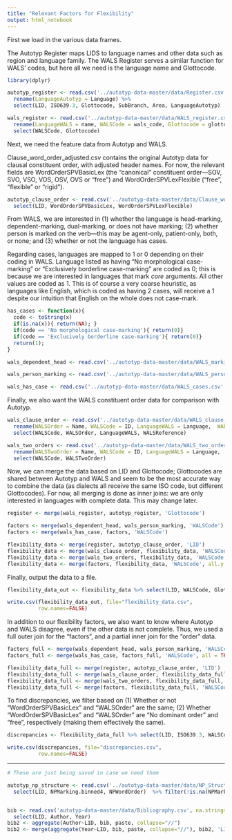 ```yaml
---
title: "Relevant Factors for Flexibility"
output: html_notebook
---
```


First we load in the various data frames.

The Autotyp Register maps LIDS to language names and other data such as region and language family. The WALS Register serves a similar function for WALS' codes, but here all we need is the language name and Glottocode.

```r

library(dplyr)

autotyp_register <- read.csv('../autotyp-data-master/data/Register.csv', na.strings='') %>% 
  rename(LanguageAutotyp = Language) %>%
  select(LID, ISO639.3, Glottocode, SubBranch, Area, LanguageAutotyp)

wals_register <- read.csv('../autotyp-data-master/data/WALS_register.csv', na.strings='') %>% 
  rename(LanguageWALS = name, WALSCode = wals_code, Glottocode = glottocode) %>%
  select(WALSCode, Glottocode)

```

Next, we need the feature data from Autotyp and WALS.

Clause_word_order_adjusted.csv contains the original Autotyp data for clausal constituent order, with adjusted header names. For now, the relevant fields are WordOrderSPVBasicLex (the "canonical" constituent order—SOV, SVO, VSO, VOS, OSV, OVS or "free") and WordOrderSPVLexFlexible ("free", "flexible" or "rigid").

```r

autotyp_clause_order <- read.csv('../autotyp-data-master/data/Clause_word_order_adjusted.csv', na.strings='') %>%
  select(LID, WordOrderSPVBasicLex, WordOrderSPVLexFlexible)

```

From WALS, we are interested in (1) whether the language is head-marking, dependent-marking, dual-marking, or does not have marking; (2) whether person is marked on the verb—this may be agent-only, patient-only, both, or none; and (3) whether or not the language has cases.

Regarding cases, languages are mapped to 1 or 0 depending on their coding in WALS. Language listed as having "No morphological case-marking" or "Exclusively borderline case-marking" are coded as 0; this is because we are interested in languages that mark *core* arguments. All other values are coded as 1. This is of course a very coarse heuristic, as languages like English, which is coded as having 2 cases, will receive a 1 despite our intuition that English on the whole does not case-mark.

```r

has_cases <- function(x){
  code <- toString(x)
  if(is.na(x)){ return(NA); }
  if(code == 'No morphological case-marking'){ return(0)}
  if(code == 'Exclusively borderline case-marking'){ return(0)}
  return(1);
}

wals_dependent_head <- read.csv('../autotyp-data-master/data/WALS_marking.csv', na.strings='') %>% rename(WALSCode = ID, Marking = Name) %>% select(WALSCode, Marking)

wals_person_marking <- read.csv('../autotyp-data-master/data/WALS_person_marking.csv', na.strings='') %>% rename(WALSCode = ID, VerbPersonMarking = Name) %>% select(WALSCode, VerbPersonMarking)

wals_has_case <- read.csv('../autotyp-data-master/data/WALS_cases.csv', na.strings='') %>% rename(WALSCode = ID, NumCases = Name) %>% select(WALSCode, NumCases) %>% mutate(CaseMarking = mapply(function(x) has_cases(x), NumCases))

```

Finally, we also want the WALS constituent order data for comparison with Autotyp.

```r

wals_clause_order <- read.csv('../autotyp-data-master/data/WALS_clause_order.csv', na.strings='') %>% 
  rename(WALSOrder = Name, WALSCode = ID, LanguageWALS = Language,  WALSReference = References) %>%
  select(WALSCode, WALSOrder, LanguageWALS, WALSReference)

wals_two_orders <- read.csv('../autotyp-data-master/data/WALS_two_orders.csv', na.strings='') %>% 
  rename(WALSTwoOrder = Name, WALSCode = ID, LanguageWALS = Language,  WALSReference = References) %>%
  select(WALSCode, WALSTwoOrder)

```

Now, we can merge the data based on LID and Glottocode; Glottocodes are shared between Autotyp and WALS and seem to be the most accurate way to combine the data (as dialects all receive the same ISO code, but different Glottocodes). For now, all merging is done as inner joins: we are only interested in languages with complete data. This may change later.

```r

register <- merge(wals_register, autotyp_register, 'Glottocode')

factors <- merge(wals_dependent_head, wals_person_marking, 'WALSCode')
factors <- merge(wals_has_case, factors, 'WALSCode')

flexibility_data <- merge(register, autotyp_clause_order, 'LID')
flexibility_data <- merge(wals_clause_order, flexibility_data, 'WALSCode', all = TRUE)
flexibility_data <- merge(wals_two_orders, flexibility_data, 'WALSCode', all = TRUE)
flexibility_data <- merge(factors, flexibility_data, 'WALSCode', all.y = TRUE)

```

Finally, output the data to a file.

```r

flexibility_data_out <- flexibility_data %>% select(LID, WALSCode, Glottocode, ISO639.3, LanguageAutotyp, LanguageWALS, Area, SubBranch, WALSOrder, WALSTwoOrder, WordOrderSPVBasicLex, WordOrderSPVLexFlexible, Marking, CaseMarking, VerbPersonMarking) %>% group_by(LID)

write.csv(flexibility_data_out, file="flexibility_data.csv",
          row.names=FALSE)
```

In addition to our flexibility factors, we also want to know where Autotyp and WALS disagree, even if the other data is not complete. Thus, we used a full outer join for the "factors", and a partial inner join for the "order" data.

```r

factors_full <- merge(wals_dependent_head, wals_person_marking, 'WALSCode', all = TRUE)
factors_full <- merge(wals_has_case, factors_full, 'WALSCode', all = TRUE)

flexibility_data_full <- merge(register, autotyp_clause_order, 'LID')
flexibility_data_full <- merge(wals_clause_order, flexibility_data_full, 'WALSCode')
flexibility_data_full <- merge(wals_two_orders, flexibility_data_full, 'WALSCode', all.y = TRUE)
flexibility_data_full <- merge(factors, flexibility_data_full, 'WALSCode', all.y = TRUE)

```

To find discrepancies, we filter based on (1) Whether or not "WordOrderSPVBasicLex" and "WALSOrder" are the same; (2) Whether  "WordOrderSPVBasicLex" and "WALSOrder" are "No dominant order" and "free", respectively (making them effectively the same).

```r

discrepancies <- flexibility_data_full %>% select(LID, ISO639.3, WALSCode, Glottocode, LanguageAutotyp, LanguageWALS, Area, WALSOrder, WALSTwoOrder, WordOrderSPVBasicLex, WordOrderSPVLexFlexible) %>% filter((as.character(WordOrderSPVBasicLex) != as.character(WALSOrder)) & (WALSOrder != "No dominant order" | WordOrderSPVBasicLex != "free"))

write.csv(discrepancies, file="discrepancies.csv",
          row.names=FALSE)

```

-------

```r

# These are just being saved in case we need them

autotyp_np_structure <- read.csv('../autotyp-data-master/data/NP_Structure.csv', na.strings='') %>%
  select(LID, NPMarking.binned4, NPWordOrder)  %>% filter(!is.na(NPMarking.binned4) & !is.na(NPWordOrder))


bib <- read.csv('autotyp-data-master/data/Bibliography.csv', na.strings='') %>%
  select(LID, Author, Year)
bib2 <- aggregate(Author~LID, bib, paste, collapse="//")
bib2 <- merge(aggregate(Year~LID, bib, paste, collapse="//"), bib2, 'LID')

```